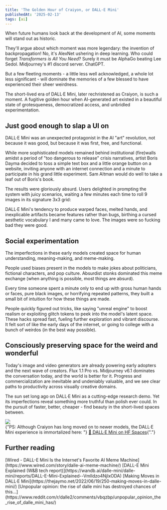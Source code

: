 ```yaml
---
title: 'The Golden Hour of Craiyon, or DALL·E Mini'
publishedAt: '2025-02-13'
tags: [ai]
---
```


When future humans look back at the development of AI, some moments will
stand out as historic.

They'll argue about which moment was more legendary:
the invention of backpropagation! No, it's AlexNet ushering in deep learning.
Who could forget *Transformers is All You Need*? Surely it must be AlphaGo
beating Lee Sedol. Midjourney's #1 discord server. ChatGPT.

But a few fleeting moments - a little less well acknowledged,
a whole lot less significant - will dominate the memories of a few
blessed to have experienced their sheer weirdness.

The short-lived era of DALL·E Mini, later rechristened as Craiyon, is such
a moment. A fugitive golden hour when AI-generated art existed in a beautiful
state of grotesqueness, democratized access, and unbridled experimentation.

<Timeline />

## Just good enough to slap a UI on

DALL·E Mini was an unexpected protagonist in the AI "art" revolution, not
because it was good, but because it was first, free, and functional.

While more sophisticated models remained behind institutional (fire)walls
amidst a period of "too dangerous to release" crisis narratives, artist
Boris Dayma decided to toss a simple text box and a little orange button
on a website, inviting anyone with an internet connection and a minute to
participate in his grand little experiment. Sam Altman would do well to
take a leaf out of Boris's book.

The results were gloriously absurd. Users delighted in prompting the system with
juicy scenarios, waiting a few minutes each time to roll 9 images in its signature
3x3 grid:

<CraiyonExamples />

DALL·E Mini's tendency to produce warped faces, melted hands, and inexplicable artifacts
became features rather than bugs, birthing a cursed aesthetic vocabulary I and many
came to love. The images were so fucking bad they were good.

## Social experimentation

The imperfections in these early models created space for human understanding, meaning-making,
and meme-making.

People used biases present in the models to make jokes about politicians, fictional characters,
and pop culture. Absurdist stonks dominated this meme exchange (when anything is possible, most
things are absurd). 

Every time someone spent a minute only to end up with gross human hands or faces, pure black images,
or horrifying repeated patterns, they built a small bit of intuition for how these things are made.

People quickly figured out tricks, like saying "unreal engine" to boost realism or exploiting glitch
tokens to peek into the model's latent space. These hacks spread fast, fueling further exploration
and vibrant discourse. It felt sort of like the early days of the internet, or going to college with
a bunch of weirdos (in the best way possible).

## Consciously preserving space for the weird and wonderful

Today's image and video generators are already powering early adopters and the next wave of creators.
Flux 1.1 Pro vs. Midjourney v6.1 dominates the conversation today, and the world is better for it.
Progress and commercialization are inevitable and undeniably valuable, and we see clear paths to
productivity across visually creative domains.

The sun set long ago on DALL·E Mini as a cutting-edge research demo. Yet its imperfections reveal
something more truthful than polish ever could. In the pursuit of faster, better, cheaper - find
beauty in the short-lived spaces between.

<div className="flex items-center justify-center">
  <Image src="/blog/the-golden-hour-of-craiyon-dalle-mini/duolingo-trail.webp" width={400} height={400} />
</div>

<div className="mt-8 elevated p-4 bg-neutral-100 dark:bg-neutral-800 rounded-lg">
<span className="my-2">
  {"PS: Although Craiyon has long moved on to newer models, the DALL·E Mini experience is immortalized here: "}
  <a href="https://huggingface.co/spaces/dalle-mini/dalle-mini">🤗 DALL·E Mini on HF Spaces</a>{"."}
</span>
</div>

## Further reading

<div className="flex flex-col gap-1">
[Wired - DALL-E Mini Is the Internet's Favorite AI Meme Machine](https://www.wired.com/story/dalle-ai-meme-machine/)
[DALL-E Mini Explained (W&B tech report)](https://wandb.ai/dalle-mini/dalle-mini/reports/DALL-E-Mini-Explained--Vmlldzo4NjIxODA)
[Making Moves in DALL·E Mini](https://thejaymo.net/2022/06/19/250-making-moves-in-dalle-mini/)
[Unpopular opinion: the rise of dalle mini has destroyed chances of this...](https://www.reddit.com/r/dalle2/comments/vbqzbp/unpopular_opinion_the_rise_of_dalle_mini_has/)
</div>